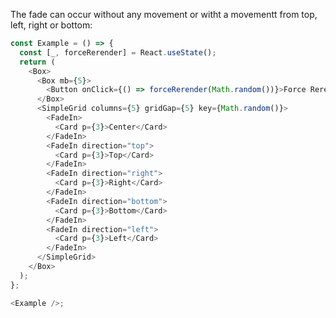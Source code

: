 The fade can occur without any movement or witht a movementt from top, left, right or bottom:

```typescript jsx
const Example = () => {
  const [_, forceRerender] = React.useState();
  return (
    <Box>
      <Box mb={5}>
        <Button onClick={() => forceRerender(Math.random())}>Force Rerender</Button>
      </Box>
      <SimpleGrid columns={5} gridGap={5} key={Math.random()}>
        <FadeIn>
          <Card p={3}>Center</Card>
        </FadeIn>
        <FadeIn direction="top">
          <Card p={3}>Top</Card>
        </FadeIn>
        <FadeIn direction="right">
          <Card p={3}>Right</Card>
        </FadeIn>
        <FadeIn direction="bottom">
          <Card p={3}>Bottom</Card>
        </FadeIn>
        <FadeIn direction="left">
          <Card p={3}>Left</Card>
        </FadeIn>
      </SimpleGrid>
    </Box>
  );
};

<Example />;
```
